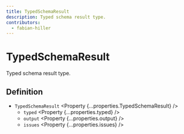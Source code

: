 ```yaml
---
title: TypedSchemaResult
description: Typed schema result type.
contributors:
  - fabian-hiller
---
```



# TypedSchemaResult

Typed schema result type.

## Definition

- `TypedSchemaResult` <Property {...properties.TypedSchemaResult} />
  - `typed` <Property {...properties.typed} />
  - `output` <Property {...properties.output} />
  - `issues` <Property {...properties.issues} />
